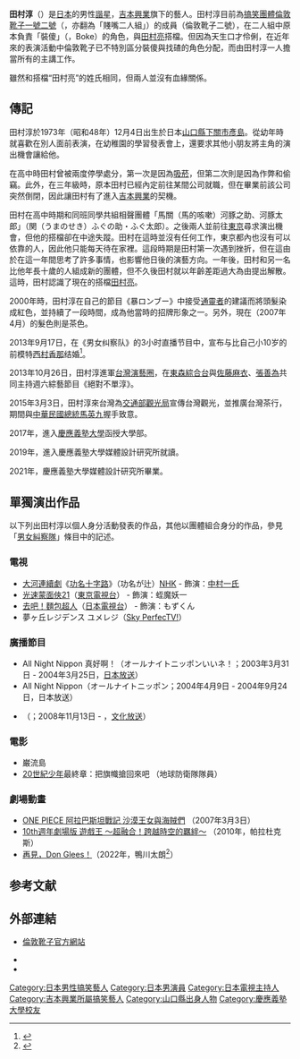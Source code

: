 {{NoteTA
|1=zh-tw:模特兒;zh-hk:模特;zh-cn:模特;
}}
{{藝人
| 姓名 = 田村淳
| 類型 = 男藝人
| 圖片 = 
| 圖片簡介 = 
| 圖片尺寸 = 
| 原名 = 
| 英文名 = Tamura Atsushi
| 綽號 = 小淳
| 出生日期 = {{Birth date and age|1973|12|4}}
| 出生地點 = {{JPN}}[[山口縣|山口縣]][[下關市|下關市]]彥島
| 國籍 = {{JPN}}
| 逝世日期 = 
| 配偶 =西村香那(2013年-至今)
| 音樂類型 = 
| 職業 = [[主持人|主持人]]、[[搞笑藝人|搞笑藝人]]、[[歌手|歌手]]
| 活躍年代 = 1994年－至今
| 唱片公司 = 
| 經紀公司 = [[吉本興業|吉本興業]]
| 相關團體 = [[男女糾察隊|男女糾察隊]]、[[jealkb|jealkb]]
| 網站 = 
}}
'''田村淳'''（{{bd|1973年|12月4日|||Tamura Atsushi}}）是[[日本|日本]]的男性[[諧星|諧星]]，[[吉本興業|吉本興業]]旗下的藝人。田村淳目前為[[搞笑藝人|搞笑團體]][[倫敦靴子一號二號|倫敦靴子一號二號]]（{{lang|ja|ロンドンブーツ1号2号}}，亦翻為「賤嘴二人組」）的成員（倫敦靴子二號），在二人組中原本負責「裝傻」（{{lang|ja|ボケ}}，Boke）的角色，與[[田村亮_(倫敦靴子)|田村亮]]搭檔。但因為天生口才伶俐，在近年來的表演活動中倫敦靴子已不特別區分裝傻與找碴的角色分配，而由田村淳一人擔當所有的主講工作。

雖然和搭檔“田村亮”的姓氏相同，但兩人並沒有血緣關係。

== 傳記 ==
田村淳於1973年（昭和48年）12月4日出生於日本[[山口縣|山口縣]][[下關市|下關市]][[彥島|彥島]]。從幼年時就喜歡在別人面前表演，在幼稚園的學習發表會上，還要求其他小朋友將主角的演出機會讓給他。

在高中時田村曾被兩度停學處分，第一次是因為[[香煙|吸菸]]，但第二次則是因為作弊和偷竊。此外，在三年級時，原本田村已經內定前往某間公司就職，但在畢業前該公司突然倒閉，因此讓田村有了進入[[吉本興業|吉本興業]]的契機。

田村在高中時期和同班同學共組相聲團體「馬關（馬的咳嗽）河豚之助、河豚太郎」（関（うまのせき）ふぐの助・ふぐ太郎）。之後兩人並前往[[東京|東京]]尋求演出機會，但他的搭檔卻在中途失蹤。田村在這時並沒有任何工作，東京都內也沒有可以依靠的人，因此他只能每天待在家裡。這段時期是田村第一次遇到挫折，但在這由於在這一年間思考了許多事情，也影響他日後的演藝方向。一年後，田村和另一名比他年長十歲的人組成新的團體，但不久後田村就以年齡差距過大為由提出解散。這時，田村認識了現在的搭檔[[田村亮_(倫敦靴子)|田村亮]]。

2000年時，田村淳在自己的節目《暴ロンブー》中接受[[通靈|通靈者]]的建議而將頭髮染成紅色，並持續了一段時間，成為他當時的招牌形象之一。另外，現在（2007年4月）的髮色則是茶色。

2013年9月17日，在《男女纠察队》的3小时直播节目中，宣布与比自己小10岁的前模特[[西村香那|西村香那]]结婚<ref>{{Cite news |script-title=ja:ロンブー・淳 生放送で電撃結婚発表！お相手は29歳の一般女性 |url=http://www.sponichi.co.jp/entertainment/news/2013/09/17/kiji/K20130917006636010.html |date=2013-09-17 |newspaper=Sponichi Annex |accessdate=2013-09-17 |archive-date=2013-09-20 |archive-url=https://web.archive.org/web/20130920110547/http://www.sponichi.co.jp/entertainment/news/2013/09/17/kiji/K20130917006636010.html |dead-url=no }}</ref>。

2013年10月26日，田村淳進軍[[台灣|台灣]][[演藝圈|演藝圈]]，在[[東森綜合台|東森綜合台]]與[[佐藤麻衣|佐藤麻衣]]、[[張善為|張善為]]共同主持週六綜藝節目《絕對不單淳》。

2015年3月3日，田村淳來台灣為[[交通部觀光局|交通部觀光局]]宣傳台灣觀光，並推廣台灣茶行，期間與[[中華民國總統|中華民國總統]][[馬英九|馬英九]]握手致意。

2017年，進入[[慶應義塾大學|慶應義塾大學]]函授大學部。

2019年，進入慶應義塾大學媒體設計研究所就讀。

2021年，慶應義塾大學媒體設計研究所畢業。

== 單獨演出作品 ==
以下列出田村淳以個人身分活動發表的作品，其他以團體組合身分的作品，參見「[[男女糾察隊|男女糾察隊]]」條目中的記述。

=== 電視 ===
*[[NHK大河劇|大河連續劇]]《[[功名十字路_(大河劇)|功名十字路]]》（功名が辻）[[日本放送協会|NHK]] - 飾演：[[中村一氏|中村一氏]]
*[[光速蒙面俠21|光速蒙面俠21]]（[[東京電視台|東京電視台]]） - 飾演：蛭魔妖一
*[[麵包超人|去吧！麵包超人]]（[[日本電視台|日本電視台]]） - 飾演：もずくん
*夢ヶ丘レジデンス ユメレジ（[[Sky_PerfecTV!|Sky PerfecTV!]]）

=== 廣播節目 ===
*All Night Nippon 真好啊！（オールナイトニッポンいいネ！；2003年3月31日 - 2004年3月25日，[[日本放送|日本放送]]）
*All Night Nippon（オールナイトニッポン；2004年4月9日 - 2004年9月24日，日本放送）
*{{link-ja|倫敦靴子1號2號 田村淳的新聞俱樂部|ロンドンブーツ1号2号 田村淳のNewsCLUB}}（{{lang|ja|ロンドンブーツ1号2号 田村淳のNewsCLUB}}；2008年11月13日 - ，[[文化放送_(日本)|文化放送]]）

=== 電影 ===
* 巌流島
* [[20世紀少年|20世紀少年]]最終章：把旗幟搶回來吧 （地球防衛隊隊員）

=== 劇場動畫 ===
* [[ONE_PIECE_阿拉巴斯坦戰記_沙漠王女與海賊們|ONE PIECE 阿拉巴斯坦戰記 沙漠王女與海賊們]] （2007年3月3日）
* [[10th週年劇場版_遊戲王_～超融合！跨越時空的羈絆～|10th週年劇場版 遊戲王 ～超融合！跨越時空的羈絆～]] （2010年，帕拉杜克斯）
* [[再見，Don_Glees！|再見，Don Glees！]]（2022年，鴨川太朗<ref>{{Cite web|url=https://natalie.mu/comic/news/456826|script-title=ja:「グッバイ、ドン・グリーズ！」主人公の両親役に田村淳＆指原莉乃、本予告映像も到着|website=[[Comic_Natalie|Comic Natalie]]|date=2021-12-09|accessdate=2021-12-09|language=ja|archive-date=2021-12-09|archive-url=https://web.archive.org/web/20211209085616/https://natalie.mu/comic/news/456826|dead-url=no}}</ref>）

==参考文献==
{{reflist}}

== 外部連結 ==
*{{ja icon}}[https://web.archive.org/web/20060423165236/http://www.lonboo.com/ 倫敦靴子官方網站]
* {{Twitter|atsushilonboo}}{{ja}}
* {{Instagram|atsushilb}}{{ja}}

{{DEFAULTSORT:Tamura Atsushi}}
[[Category:日本男性搞笑藝人|Category:日本男性搞笑藝人]]
[[Category:日本男演員|Category:日本男演員]]
[[Category:日本電視主持人|Category:日本電視主持人]]
[[Category:吉本興業所屬搞笑藝人|Category:吉本興業所屬搞笑藝人]]
[[Category:山口縣出身人物|Category:山口縣出身人物]]
[[Category:慶應義塾大學校友|Category:慶應義塾大學校友]]